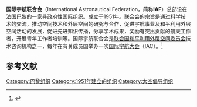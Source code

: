 {{Infobox organization
|name = 国际宇航联合会
|formation = 1951年
|founder = 
|extinction = 
|type = [[非政府组织|非政府组织]]
|status = 
|purpose = 太空倡导
|headquarters = 
|location = {{FRA}}[[巴黎|巴黎]]
|membership = 68个国家的397名成员单位
|language = [[英语|英语]]
|website = www.iafastro.org
}}
'''国际宇航联合会'''（International Astronautical Federation，简称'''IAF'''）总部设在[[法国|法国]][[巴黎|巴黎]]的一家非政府性国际组织。成立于1951年。联合会的宗旨是通过科学技术的交流，推动空间技术和外层空间的研究与合作，促进宇航事业及和平利用外层空间活动的发展，促进先进知识传播，分享学术成果，奖励有突出贡献的航天工作者，开展青年工作者培训等。国际宇航联合会是[[联合国和平利用外层空间委员会|联合国和平利用外层空间委员会]]技术咨询机构之一，每年在有关成员国举办一次[[国际宇航大会|国际宇航大会]]（IAC）。<ref>{{cite web |title=国际宇航联合会简介 |url=https://tech.qq.com/a/20130912/013529.htm |website=腾讯科技 |accessdate=2021-02-12}}</ref>

==参考文献==
{{reflist}}
[[Category:巴黎组织|Category:巴黎组织]]
[[Category:1951年建立的组织|Category:1951年建立的组织]]
[[Category:太空倡导组织|Category:太空倡导组织]]